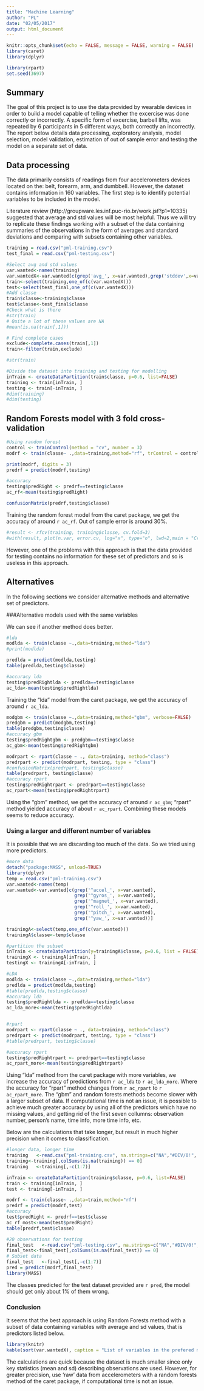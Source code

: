 ```yaml
---
title: "Machine Learning"
author: "PL"
date: "02/05/2017"
output: html_document
---
```


```r
knitr::opts_chunk$set(echo = FALSE, message = FALSE, warning = FALSE)
library(caret)
library(dplyr)

library(rpart)
set.seed(3697)
```

## Summary

The goal of this project is to use the data provided by wearable devices in order to build a model capable of telling whether the excercise was done correctly or incorrectly. A specific form of excercise, barbell lifts, was repeated by 6 participants in 5 different ways, both correctly an incorrectly. The report below details data processing, exploratory analysis, model selection, model validation, estimation of out of sample error and testing the model on a separate set of data.

## Data processing

The data primarily consists of readings from four accelerometers devices located on the: belt, forearm, arm, and dumbbell. However, the dataset contains information in 160 variables. The first step is to identify potential variables to be included in the model.

Literature review (http://groupware.les.inf.puc-rio.br/work.jsf?p1=10335) suggested that average and std values will be most helpful. Thus we will try to replicate these findings working with a subset of the data containing summaries of the observations in the form of averages and standard deviations and comparing with subsets containing other variables.


```r
training = read.csv("pml-training.csv")
test_final = read.csv("pml-testing.csv")

#Select avg and std values
var.wanted<-names(training)
var.wantedX<-var.wanted[c(grep('avg_', x=var.wanted),grep('stddev',x=var.wanted))]
train<-select(training,one_of(c(var.wantedX)))
test<-select(test_final,one_of(c(var.wantedX)))
#Add classe
train$classe<-training$classe
test$classe<-test_final$classe
#Check what is there
#str(train)
# Quite a lot of these values are NA
#mean(is.na(train[,1]))

# Find complete cases
exclude<-complete.cases(train[,1])
train<-filter(train,exclude)

#str(train)

#Divide the dataset into training and testing for modelling
inTrain <- createDataPartition(train$classe, p=0.6, list=FALSE)
training <- train[inTrain, ]
testing <- train[-inTrain, ]
#dim(training)
#dim(testing)

```


## Random Forests model with 3 fold cross-validation

```r
#Using random forest
control <- trainControl(method = "cv", number = 3)
modrf <- train(classe~ .,data=training,method="rf", trControl = control)

print(modrf, digits = 3)
predrf = predict(modrf,testing)

#accuracy
testing$predRight <- predrf==testing$classe
ac_rf<-mean(testing$predRight)

confusionMatrix(predrf,testing$classe)

```

Training the random forest model from the caret package, we get the accuracy of around `r ac_rf`. Out of sample error is around 30%.

```r

#result <- rfcv(training, training$classe, cv.fold=3)
#with(result, plot(n.var, error.cv, log="x", type="o", lwd=2,main = "Cross Validation"))


```

However, one of the problems with this approach is that the data provided for testing contains no information for these set of predictors and so is useless in this approach.




## Alternatives

In the following sections we consider alternative methods and alternative set of predictors.

###Alternative models used with the same variables

We can see if another method does better.

```r
#lda
modlda <- train(classe ~.,data=training,method="lda")
#print(modlda)

predlda = predict(modlda,testing)
table(predlda,testing$classe)

#accuracy lda
testing$predRightlda <- predlda==testing$classe
ac_lda<-mean(testing$predRightlda)
```
Training the "lda" model from the caret package, we get the accuracy of around `r ac_lda`. 

```r
modgbm <- train(classe ~.,data=training,method="gbm", verbose=FALSE)
predgbm = predict(modgbm,testing)
table(predgbm,testing$classe)
#accuracy gbm
testing$predRightgbm <- predgbm==testing$classe
ac_gbm<-mean(testing$predRightgbm)

modrpart <- rpart(classe ~ ., data=training, method="class")
predrpart <- predict(modrpart, testing, type = "class")
#confusionMatrix(predrpart, testing$classe)
table(predrpart, testing$classe)
#accuracy rpart
testing$predRightrpart <- predrpart==testing$classe
ac_rpart<-mean(testing$predRightrpart)
```

Using the "gbm" method, we get the accuracy of around `r ac_gbm`; "rpart" method yielded accuracy of about `r ac_rpart`. Combining these models seems to reduce accuracy. 



### Using a larger and different number of variables

It is possible that we are discarding too much of the data. So we tried using more predictors.

```r
#more data
detach("package:MASS", unload=TRUE)
library(dplyr)
temp = read.csv("pml-training.csv")
var.wanted<-names(temp)
var.wanted<-var.wanted[c(grep('^accel_', x=var.wanted),
                         grep('^gyros_', x=var.wanted),
                         grep('^magnet_', x=var.wanted),
                         grep('^roll_', x=var.wanted),
                         grep('^pitch_', x=var.wanted),
                         grep('^yaw_', x=var.wanted))]

trainingA<-select(temp,one_of(c(var.wanted)))
trainingA$classe<-temp$classe

#partition the subset
inTrain <- createDataPartition(y=trainingA$classe, p=0.6, list = FALSE)
trainingX <- trainingA[inTrain, ]
testingX <- trainingA[-inTrain, ]

#LDA
modlda <- train(classe ~.,data=training,method="lda")
predlda = predict(modlda,testing)
#table(predlda,testing$classe)
#accuracy lda
testing$predRightlda <- predlda==testing$classe
ac_lda_more<-mean(testing$predRightlda)


#rpart
modrpart <- rpart(classe ~ ., data=training, method="class")
predrpart <- predict(modrpart, testing, type = "class")
#table(predrpart, testing$classe)

#accuracy rpart
testing$predRightrpart <- predrpart==testing$classe
ac_rpart_more<-mean(testing$predRightrpart)
```

Using "lda" method from the caret package with more variables, we increase the accuracy of predictions from `r ac_lda` to `r ac_lda_more`. Where the accuracy for "rpart" method changes from `r ac_rpart` to `r ac_rpart_more`. The "gbm" and random forests methods become slower with a larger subset of data. If computational time is not an issue, it is possible to achieve much greater accuracy by using all of the predictors which have no missing values, and getting rid of the first seven collumns: observation number, person's name, time info, more time info, etc.  

Below are the calculations that take longer, but result in much higher precision when it comes to classification. 

```r
#longer data, longer time 
training   <-read.csv("pml-training.csv", na.strings=c("NA","#DIV/0!", ""))
training<-training[,colSums(is.na(training)) == 0]
training   <-training[,-c(1:7)]

inTrain <- createDataPartition(training$classe, p=0.6, list=FALSE)
train <- training[inTrain, ]
test <- training[-inTrain, ]

modrf <- train(classe~ .,data=train,method="rf")
predrf = predict(modrf,test)
#accuracy
test$predRight <- predrf==test$classe
ac_rf_most<-mean(test$predRight)
table(predrf,test$classe)

#20 observations for testing
final_test   <-read.csv("pml-testing.csv", na.strings=c("NA","#DIV/0!", ""))
final_test<-final_test[,colSums(is.na(final_test)) == 0]
# Subset data
final_test   <-final_test[,-c(1:7)]
pred = predict(modrf,final_test)
library(MASS)
```

The classes predicted for the test dataset provided are `r pred`, the model should get only about 1% of them wrong.


### Conclusion

It seems that the best approach is using Random Forests method with a subset of data containing variables with average and sd values, that is predictors listed below. 

```r
library(knitr)
kable(sort(var.wantedX), caption = "List of variables in the prefered model")
```

The calculations are quick because the dataset is much smaller since only key statistics (mean and sd) describing observations are used. However, for greater precision, use 'raw' data from accelerometers with a random forests method of the caret package, if computational time is not an issue.  


